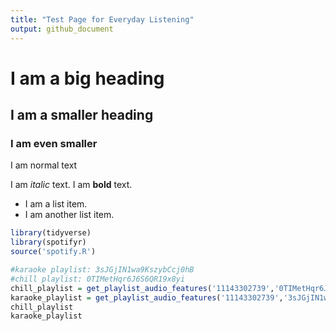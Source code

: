 ```yaml
---
title: "Test Page for Everyday Listening"
output: github_document
---
```


# I am a big heading
## I am a smaller heading
### I am even smaller

I am normal text

I am *italic* text.
I am **bold** text.

- I am a list item.
- I am another list item.

```r
library(tidyverse)
library(spotifyr)
source('spotify.R')
```

```r
#karaoke playlist: 3sJGjIN1wa9KszybCcj0hB
#chill playlist: 0TIMetHqr6J6S6QR19x8yi
chill_playlist = get_playlist_audio_features('11143302739','0TIMetHqr6J6S6QR19x8yi') 
karaoke_playlist = get_playlist_audio_features('11143302739','3sJGjIN1wa9KszybCcj0hB') 
chill_playlist
karaoke_playlist

```

